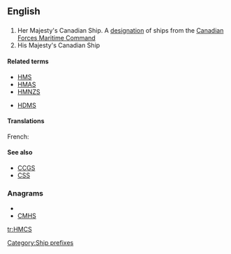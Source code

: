 {{wikipedia|Her Majesty's Canadian Ship}}
==English==
{{wikipedia}}
==={{initialism}}===
{{infl|en|initialism}}

# Her Majesty's Canadian Ship. A [[designation]] of ships from the [[w:Canadian Forces Maritime Command|Canadian Forces Maritime Command]]
# His Majesty's Canadian Ship

====Related terms====
* [[HMS]]
* [[HMAS]]
* [[HMNZS]]

* [[HDMS]]

====Translations====
{{trans-top|Ship designation}}
French: {{t-|fr|NCSM}}
{{trans-mid}}
{{trans-bottom}}

====See also====
* [[CCGS]]
* [[CSS]]

===Anagrams===
* {{alphagram|chms}}
* [[CMHS#English|CMHS]]


[[Category:Ship prefixes]]

[[tr:HMCS]]
